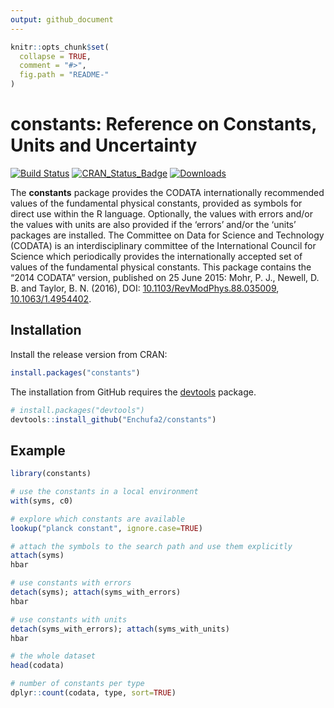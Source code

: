 ```yaml
---
output: github_document
---
```


<!-- README.md is generated from README.Rmd. Please edit that file -->

```r
knitr::opts_chunk$set(
  collapse = TRUE,
  comment = "#>",
  fig.path = "README-"
)
```

# constants: Reference on Constants, Units and Uncertainty

[![Build Status](http://travis-ci.org/Enchufa2/constants.svg?branch=master)](https://travis-ci.org/Enchufa2/constants)
[![CRAN\_Status\_Badge](http://www.r-pkg.org/badges/version/constants)](https://cran.r-project.org/package=constants)
[![Downloads](http://cranlogs.r-pkg.org/badges/constants)](https://cran.r-project.org/package=constants)

The **constants** package provides the CODATA internationally recommended values of the fundamental physical constants, provided as symbols for direct use within the R language. Optionally, the values with errors and/or the values with units are also provided if the 'errors' and/or the 'units' packages are installed. The Committee on Data for Science and Technology (CODATA) is an interdisciplinary committee of the International Council for Science which periodically provides the internationally accepted set of values of the fundamental physical constants. This package contains the "2014 CODATA" version, published on 25 June 2015: Mohr, P. J., Newell, D. B. and Taylor, B. N. (2016), DOI: [10.1103/RevModPhys.88.035009](http://doi.org/10.1103/RevModPhys.88.035009), [10.1063/1.4954402](http://doi.org/10.1063/1.4954402).

## Installation

Install the release version from CRAN:

```r
install.packages("constants")
```

The installation from GitHub requires the [devtools](https://github.com/hadley/devtools) package.

```r
# install.packages("devtools")
devtools::install_github("Enchufa2/constants")
```

## Example

```r
library(constants)

# use the constants in a local environment
with(syms, c0)

# explore which constants are available
lookup("planck constant", ignore.case=TRUE)

# attach the symbols to the search path and use them explicitly
attach(syms)
hbar

# use constants with errors
detach(syms); attach(syms_with_errors)
hbar

# use constants with units
detach(syms_with_errors); attach(syms_with_units)
hbar

# the whole dataset
head(codata)

# number of constants per type
dplyr::count(codata, type, sort=TRUE)
```

